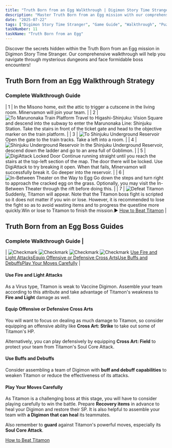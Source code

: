 ```yaml
---
title: "Truth Born from an Egg Walkthrough | Digimon Story Time Stranger"
description: "Master Truth Born from an Egg mission with our comprehensive walkthrough. Learn Titamon boss strategies, dungeon exploration, and advanced combat techniques."
date: "2025-07-22"
tags: ["Digimon Story Time Stranger", "Game Guide", "Walkthrough", "Puzzle Games", "Mobile Games"]
taskNumber: 11
taskName: "Truth Born from an Egg"
---
```


Discover the secrets hidden within the Truth Born from an Egg mission in Digimon Story Time Stranger. Our comprehensive walkthrough will help you navigate through mysterious dungeons and face formidable boss encounters!

## Truth Born from an Egg Walkthrough Strategy

### Complete Walkthrough Guide
| 1 | In the Misono home, exit the attic to trigger a cutscene in the living room. Minervamon will join your team. |
| 2 | ![To Marunonaka Train Platform](/images/walkthorough/14759afd61d0615b.webp) Travel to Higashi-Shinjuku: Vision Square and descend into the subway to enter the Marunonaka Line: Shinjuku Station. Take the stairs in front of the ticket gate and head to the objective marker on the train platform. |
| 3 | ![To Shinjuku Underground Reservoir](/images/walkthorough/7418f70424a5eb2a.webp) Open the gate to the train tracks. Take a left into a room. |
| 4 | ![Shinjuku Underground Reservoir](/images/walkthorough/1b430a98c9043da7.webp) In the Shinjuku Underground Reservoir, descend down the ladder and go to an area full of Goblimon. |
| 5 | ![DigiAttack Locked Door](/images/walkthorough/9bab9a0c68db4993.webp) Continue running straight until you reach the stairs at the top-left section of the map. The door there will be locked. Use DigiAttack to try breaking it open. When that fails, Minervamon will successfully break it. Go deeper into the reservoir. |
| 6 | ![In-Between Theater on the Way to Egg](/images/walkthorough/2844c4df24e6d30b.webp) Go down the steps and turn right to approach the cracked egg on the grass. Optionally, you may visit the In-Between Theater through the rift before doing this. |
| 7 | ![Defeat Titamon](/images/walkthorough/5414be04d141793c.webp) Suddenly, Titamon will appear. Note that the Titamon boss fight is scripted so it does not matter if you win or lose. However, it is recommended to lose the fight so as to avoid wasting items and to progress the questline more quickly.Win or lose to Titamon to finish the mission.▶︎ [How to Beat Titamon](#hm_101) |

## Truth Born from an Egg Boss Guides

### Complete Walkthrough Guide |
| ![Checkmark](/images/walkthorough/302062a858042a1d.webp) ![Checkmark](/images/walkthorough/302062a858042a1d.webp) ![Checkmark](/images/walkthorough/302062a858042a1d.webp) ![Checkmark](/images/walkthorough/302062a858042a1d.webp) [Use Fire and Light Attacks](#hs_1)[Equip Offensive or Defensive Cross Arts](#hs_2)[Use Buffs and Debuffs](#hs_3)[Play Your Moves Carefully](#hs_4) |

#### Use Fire and Light Attacks

As a Virus type, Titamon is weak to Vaccine Digimon. Assemble your team according to this attribute and take advantage of Titamon's weakness to **Fire and Light** damage as well.

#### Equip Offensive or Defensive Cross Arts

You will want to focus on dealing as much damage to Titamon, so consider equipping an offensive ability like **Cross Art: Strike** to take out some of Titamon's HP.

Alternatively, you can play defensively by equipping **Cross Art: Field** to protect your team from Titamon's Soul Core Attack.

#### Use Buffs and Debuffs

Consider assembling a team of Digimon with **buff and debuff capabilities** to weaken Titamon or reduce the effectiveness of its attacks.

#### Play Your Moves Carefully

As Titamon is a challenging boss at this stage, you will have to consider playing carefully to win the battle. Prepare **Recovery items** in advance to heal your Digimon and restore their SP. It is also helpful to assemble your team with **a Digimon that can heal** its teammates.

Also remember to **guard** against Titamon's powerful moves, especially its **Soul Core Attack**.

[How to Beat Titamon](/games/Digimon-Story-Time-Stranger/archives/555208)